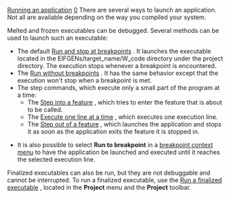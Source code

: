 [[Property:title|Running an application]]
[[Property:weight|0]]
There are several ways to launch an application. Not all are available depending on the way you compiled your system.

Melted and frozen executables can be debugged. Several methods can be used to launch such an executable:
* The default [[Run and stop at breakpoints]] . It launches the executable located in the EIFGENs/target_name/W_code directory under the project directory. The execution stops whenever a breakpoint is encountered. 
* The [[Run without breakpoints]] . It has the same behavior except that the execution won't stop when a breakpoint is met. 
* The step commands, which execute only a small part of the program at a time: 
** The [[Step into a feature]] , which tries to enter the feature that is about to be called. 
** The [[Execute one line at a time]] , which executes one execution line. 
** The [[Step out of a feature]] , which launches the application and stops it as soon as the application exits the feature it is stopped in. 


{{tip| '''Tip''': All the above commands can be accessed either in the '''Project''' toolbar or in the '''Debug''' menu. <br/>
They can be used either to launch the program or to resume its execution after it has been paused. }}
* It is also possible to select '''Run to breakpoint''' in a [[Breakpoint editing|breakpoint context menu]]  to have the application be launched and executed until it reaches the selected execution line. 

Finalized executables can also be run, but they are not debuggable and cannot be interrupted. To run a finalized executable, use the [[Run a finalized executable]] , located in the '''Project''' menu and the '''Project''' toolbar. 

{{seealso| '''See Also''' <br/>
[[Generating executables|Compiling an executable]]  <br/>
[[Using breakpoints|Using breakpoints]]  <br/>
[[Interrupting an application|Interrupting an application]]  }}




